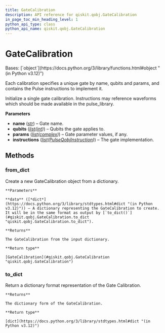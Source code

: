 ```yaml
---
title: GateCalibration
description: API reference for qiskit.qobj.GateCalibration
in_page_toc_min_heading_level: 1
python_api_type: class
python_api_name: qiskit.qobj.GateCalibration
---
```


# GateCalibration

<Class id="qiskit.qobj.GateCalibration" isDedicatedPage={true} github="https://github.com/qiskit/qiskit/tree/stable/0.46/qiskit/qobj/qasm_qobj.py" signature="qiskit.qobj.GateCalibration(name, qubits, params, instructions)">
  Bases: [`object`](https://docs.python.org/3/library/functions.html#object "(in Python v3.12)")

  Each calibration specifies a unique gate by name, qubits and params, and contains the Pulse instructions to implement it.

  Initialize a single gate calibration. Instructions may reference waveforms which should be made available in the pulse\_library.

  **Parameters**

  *   **name** ([*str*](https://docs.python.org/3/library/stdtypes.html#str "(in Python v3.12)")) – Gate name.
  *   **qubits** ([*list*](https://docs.python.org/3/library/stdtypes.html#list "(in Python v3.12)")*(*[*int*](https://docs.python.org/3/library/functions.html#int "(in Python v3.12)")*)*) – Qubits the gate applies to.
  *   **params** ([*list*](https://docs.python.org/3/library/stdtypes.html#list "(in Python v3.12)")*(*[*complex*](https://docs.python.org/3/library/functions.html#complex "(in Python v3.12)")*)*) – Gate parameter values, if any.
  *   **instructions** ([*list*](https://docs.python.org/3/library/stdtypes.html#list "(in Python v3.12)")*(*[*PulseQobjInstruction*](qiskit.qobj.PulseQobjInstruction "qiskit.qobj.PulseQobjInstruction")*)*) – The gate implementation.

  ## Methods

  ### from\_dict

  <Function id="qiskit.qobj.GateCalibration.from_dict" name="from_dict" signature="classmethod from_dict(data)">
    Create a new GateCalibration object from a dictionary.

    **Parameters**

    **data** ([*dict*](https://docs.python.org/3/library/stdtypes.html#dict "(in Python v3.12)")) – A dictionary representing the GateCalibration to create. It will be in the same format as output by [`to_dict()`](#qiskit.qobj.GateCalibration.to_dict "qiskit.qobj.GateCalibration.to_dict").

    **Returns**

    The GateCalibration from the input dictionary.

    **Return type**

    [GateCalibration](#qiskit.qobj.GateCalibration "qiskit.qobj.GateCalibration")
  </Function>

  ### to\_dict

  <Function id="qiskit.qobj.GateCalibration.to_dict" name="to_dict" signature="to_dict()">
    Return a dictionary format representation of the Gate Calibration.

    **Returns**

    The dictionary form of the GateCalibration.

    **Return type**

    [dict](https://docs.python.org/3/library/stdtypes.html#dict "(in Python v3.12)")
  </Function>
</Class>

